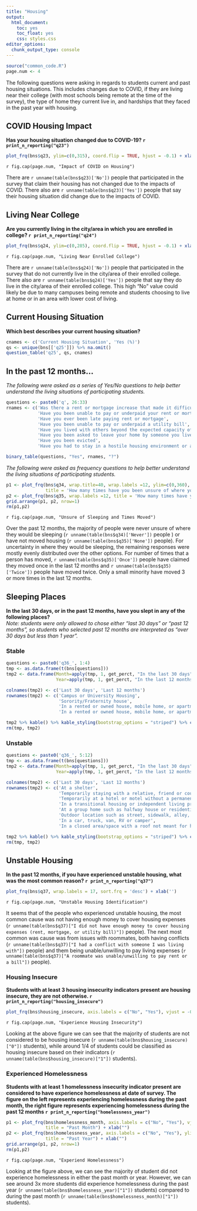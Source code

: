 ```yaml
---
title: "Housing"
output: 
  html_document: 
    toc: yes
    toc_float: yes
    css: styles.css
editor_options: 
  chunk_output_type: console
---
```


```r
source("common_code.R")
page.num <- 4
```

The following questions were asking in regards to students current and past housing situations. This includes changes due to COVID, if they are living near their college (with most schools being remote at the time of the survey), the type of home they current live in, and hardships that they faced in the past year with housing. 

## COVID Housing Impact
**Has your housing  situation changed due to COVID-19? `r print_n_reporting("q23")`**
```r
plot_frq(bns$q23, ylim=c(0,315), coord.flip = TRUE, hjust = -0.1) + xlab('')
```
`r fig.cap(page.num, "Impact of COVID on Housing")`

There are `r unname(table(bns$q23)['No'])` people that participated in the survey that claim their housing has not changed due to the impacts of COVID. There also are `r unname(table(bns$q23)['Yes'])` people that say their housing situation did change due to the impacts of COVID.

## Living Near College
**Are you currently living in the city/area in which you are enrolled in college? `r print_n_reporting("q24")`**
```r
plot_frq(bns$q24, ylim=c(0,285), coord.flip = TRUE, hjust = -0.1) + xlab('')
```
`r fig.cap(page.num, "Living Near Enrolled College")`

There are `r unname(table(bns$q24)['No'])` people that participated in the survey that do not currently live in the city/area of their enrolled college. There also are `r unname(table(bns$q24)['Yes'])` people that say they do live in the city/area of their enrolled college. This high "No" value could likely be due to many campuses being remote and students choosing to live at home or in an area with lower cost of living.

## Current Housing Situation
**Which best describes your current housing situation?**
```r
cnames <- c('Current Housing Situation', 'Yes (%)')
qs <- unique(bns[['q25']]) %>% na.omit()
question_table('q25', qs, cnames)
```

## In the past 12 months...
*The following were asked as a series of Yes/No questions to help better understand the living situations of participating students.*
```r
questions <- paste0('q', 26:33)
rnames <- c('Was there a rent or mortgage increase that made it difficult to pay',
            'Have you been unable to pay or underpaid your rent or mortgage',
            'Have you ever been late paying rent or mortgage',
            'Have you been unable to pay or underpaid a utility bill',
            'Have you lived with others beyond the expected capacity of your house or apartment',
            'Have you been asked to leave your home by someone you lived with',
            'Have you been evicted',
            'Have you had to stay in a hostile housing environment or abusive relationship because you had no other place to live')

binary_table(questions, "Yes", rnames, "?")
```

*The following were asked as frequency questions to help better understand the living situations of participating students.*
```r
p1 <- plot_frq(bns$q34, wrap.title=40, wrap.labels =12, ylim=c(0,360),
               title = 'How many times have you been unsure of where you were going to sleep at night?') + xlab('')
p2 <- plot_frq(bns$q35, wrap.labels =12, title = 'How many times have you moved?') + xlab('')
grid.arrange(p1, p2, nrow=1)
rm(p1,p2)
```
`r fig.cap(page.num, "Unsure of Sleeping and Times Moved")`

Over the past 12 months, the majority of people were never unsure of where they would be sleeping (`r unname(table(bns$q34)['Never'])` people ) or have not moved housing (`r unname(table(bns$q35)['None'])` people). For uncertainty in where they would be sleeping, the remaining responses were mostly evenly distributed over the other options. For number of times that a person has moved, `r unname(table(bns$q35)['Once'])` people have claimed they moved once in the last 12 months and `r unname(table(bns$q35)['Twice'])` people have moved twice. Only a small minority have moved 3 or more times in the last 12 months.

## Sleeping Places
**In the last 30 days, or in the past 12 months, have you slept in any of the following places?**  
*Note: students were only allowed to chose either "last 30 days" or "past 12 months", so students who selected past 12 months are interpreted as "over 30 days but less than 1 year". *

### Stable
```r
questions <- paste0('q36_', 1:4)
tmp <- as.data.frame(t(bns[questions]))
tmp2 <- data.frame(Month=apply(tmp, 1, get_perct, "In the last 30 days" ),
                   Year=apply(tmp, 1, get_perct, "In the last 12 months"))

colnames(tmp2) <- c('Last 30 days', 'Last 12 months')
rownames(tmp2) <- c('Campus or University Housing',
                    'Sorority/Fraternity house',
                    'In a rented or owned house, mobile home, or apartment (alone or with roommates or friends)',
                    'In a rented or owned house, mobile home, or apartment with my family (parent, guardian, relative or caretaker)')

tmp2 %>% kable() %>% kable_styling(bootstrap_options = "striped") %>% column_spec(2, width='3.5cm') %>% column_spec(3, width='3.5cm')
rm(tmp, tmp2)
```

### Unstable
```r
questions <- paste0('q36_', 5:12)
tmp <- as.data.frame(t(bns[questions]))
tmp2 <- data.frame(Month=apply(tmp, 1, get_perct, "In the last 30 days" ),
                   Year=apply(tmp, 1, get_perct, "In the last 12 months"))

colnames(tmp2) <- c('Last 30 days', 'Last 12 months')
rownames(tmp2) <- c('At a shelter',
                    'Temporarily staying with a relative, friend or couch surfing until I find other housing',
                    'Temporarily at a hotel or motel without a permanent home to return to (not on vacation or business travel)',
                    'In a transitional housing or independent living program',
                    'At a group home such as halfway house or residential program for mental health or substance abuse',
                    'Outdoor location such as street, sidewalk, alley, park, etc.',
                    'In a car, truck, van, RV or camper',
                    'In a closed area/space with a roof not meant for human habitation such as an abandoned building, garage, tent, etc.')

tmp2 %>% kable() %>% kable_styling(bootstrap_options = "striped") %>% column_spec(2, width='3.5cm') %>% column_spec(3, width='3.5cm')
rm(tmp, tmp2)
```


## Unstable Housing
**In the past 12 months, if you have experienced unstable housing, what was the most common reason? `r print_n_reporting("q37")`**
```r
plot_frq(bns$q37, wrap.labels = 17, sort.frq = 'desc') + xlab('')
```
`r fig.cap(page.num, "Unstable Housing Identification")`

It seems that of the people who experienced unstable housing, the most common cause was not having enough money to cover housing expenses (`r unname(table(bns$q37)["I did not have enough money to cover housing expenses (rent, mortgage, or utility bill)"])` people). The next most common was cause was from issues with roommates, both having conflicts (`r unname(table(bns$q37)["I had a conflict with someone I was living with"])` people) and them being unable/unwilling to pay living expenses (`r unname(table(bns$q37)["A roommate was unable/unwilling to pay rent or a bill"])` people). 


### Housing Insecure
**Students with at least 3 housing insecurity indicators present are housing insecure, they are not otherwise. `r print_n_reporting("housing_insecure")`**
```r
plot_frq(bns$housing_insecure, axis.labels = c("No", "Yes"), vjust = -0.2) + xlab("")
```
`r fig.cap(page.num, "Experience Housing Insecurity")`

Looking at the above figure we can see that the majority of students are not considered to be housing insecure (`r unname(table(bns$housing_insecure)["0"])` students), while around 1/4 of students could be classified as housing insecure based on their indicators (`r unname(table(bns$housing_insecure)["1"])` students).

### Experienced Homelessness
**Students with at least 1 homelessness insecurity indicator present are considered to have experience homelessness at date of survey. The figure on the left represents experiencing homelessness during the past month, the right figure represents experiencing homelessness during the past 12 months `r print_n_reporting("homelessness_year")`**
```r
p1 <- plot_frq(bns$homelessness_month, axis.labels = c("No", "Yes"), vjust = -0.2, 
               title = "Past Month") + xlab("")
p2 <- plot_frq(bns$homelessness_year, axis.labels = c("No", "Yes"), ylim=c(0,500), vjust = -0.2,
               title = "Past Year") + xlab("")
grid.arrange(p1, p2, nrow=1)
rm(p1,p2)
```
`r fig.cap(page.num, "Experiend Homelessness")`

Looking at the figure above, we can see the majority of student did not experience homelessness in either the past month or year. However, we can see around 3x more students did experience homelessness during the past year (`r unname(table(bns$homelessness_year)["1"])` students) compared to during the past month (`r unname(table(bns$homelessness_month)["1"])` students).


